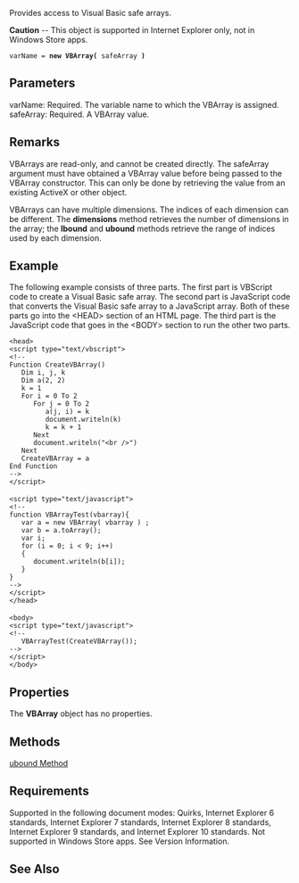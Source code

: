 Provides access to Visual Basic safe arrays.

'''Caution''' -- This object is supported in Internet Explorer only, not in Windows Store apps.

 varName = '''new VBArray(''' safeArray ''')'''

==Parameters==
; varName: Required. The variable name to which the VBArray is assigned.
; safeArray: Required. A VBArray value.

==Remarks==
VBArrays are read-only, and cannot be created directly. The safeArray argument must have obtained a VBArray value before being passed to the VBArray constructor. This can only be done by retrieving the value from an existing ActiveX or other object.

VBArrays can have multiple dimensions. The indices of each dimension can be different. The '''dimensions''' method retrieves the number of dimensions in the array; the '''lbound''' and '''ubound''' methods retrieve the range of indices used by each dimension.


==Example==
The following example consists of three parts. The first part is VBScript code to create a Visual Basic safe array. The second part is JavaScript code that converts the Visual Basic safe array to a JavaScript array. Both of these parts go into the &lt;HEAD&gt; section of an HTML page. The third part is the JavaScript code that goes in the &lt;BODY&gt; section to run the other two parts.

 &lt;head&gt;
 &lt;script type="text/vbscript"&gt;
 &lt;!--
 Function CreateVBArray()
    Dim i, j, k
    Dim a(2, 2)
    k = 1
    For i = 0 To 2
       For j = 0 To 2
          a(j, i) = k
          document.writeln(k)
          k = k + 1
       Next
       document.writeln("&lt;br /&gt;")
    Next
    CreateVBArray = a
 End Function
 --&gt;
 &lt;/script&gt;
 
 &lt;script type="text/javascript"&gt;
 &lt;!--
 function VBArrayTest(vbarray){
    var a = new VBArray( vbarray ) ;
    var b = a.toArray();
    var i;
    for (i = 0; i &lt; 9; i++) 
    {
       document.writeln(b[i]);
    }
 }
 --&gt;
 &lt;/script&gt;
 &lt;/head&gt;
 
 &lt;body&gt;
 &lt;script type="text/javascript"&gt;
 &lt;!--
    VBArrayTest(CreateVBArray());
 --&gt;
 &lt;/script&gt;
 &lt;/body&gt;

==Properties==
The '''VBArray''' object has no properties.


==Methods==
[[Objects/VBArray/dimensions Method|ubound Method]]


==Requirements==
Supported in the following document modes: Quirks, Internet Explorer 6 standards, Internet Explorer 7 standards, Internet Explorer 8 standards, Internet Explorer 9 standards, and Internet Explorer 10 standards. Not supported in Windows Store apps. See Version Information.


==See Also==

              
